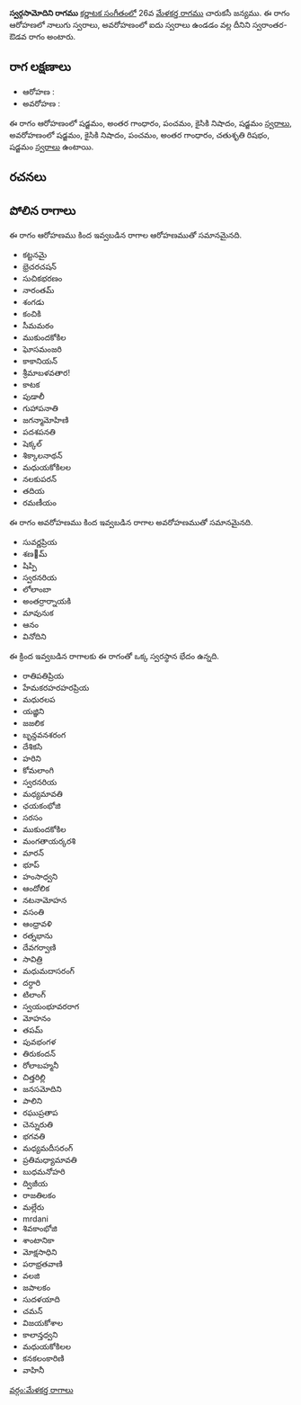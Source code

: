 {{Infobox ragam
	| name          	= స్వర్గసామోదిని
	| synonym	    	= 
	| mela          	= 
	| chakra        	= 
	| janaka        	= 
	| type          	= స్వరాంతర-ఔడవ
	| arohanam      	= {{svaraC|S|G3|P|N2|S'}} 
	| avarohanam    	= {{svaraC|S'|N2|P|G3|R2|S}}
	| jeeva         	=
	| chhaya        	=
	| nyasa         	=
	| vishesha      	= 
	| equivalent  		= 
}}
{{కర్ణాటక సంగీత రాగాలు}}
'''స్వర్గసామోదిని రాగము''' [[కర్ణాటక సంగీతం]]లో 26వ [[మేళకర్త రాగము]] చారుకసీ జన్యము.  ఈ రాగం ఆరోహణలో నాలుగు స్వరాలు, అవరోహణంలో ఐదు స్వరాలు ఉండడం వల్ల దీనిని స్వరాంతర-ఔడవ రాగం అంటారు.


==రాగ లక్షణాలు==


* ఆరోహణ : {{svaraC|S|G3|P|N2|S'}} 
* అవరోహణ : {{svaraC|S'|N2|P|G3|R2|S}}

ఈ రాగం ఆరోహణంలో షడ్జమం, అంతర గాంధారం, పంచమం, కైసికి నిషాదం, షడ్జమం [[స్వరాలు]], అవరోహణంలో షడ్జమం, కైసికి నిషాదం, పంచమం, అంతర గాంధారం, చతుశృతి రిషభం, షడ్జమం [[స్వరాలు]] ఉంటాయి.

==రచనలు==



==పోలిన రాగాలు==
ఈ రాగం ఆరోహణము కింద ఇవ్వబడిన రాగాల ఆరోహణముతో సమానమైనది.
* కట్టనమై
* భ్రెచరచషన్
* సుచికభరణం
* నారంతమ్
* శంగడు
* కంచికి
* సీమమఠం
* ముకుందకోకిల
* ఘోసమంజరి
* కాకానియన్
* శ్రీమాబళవతార!
* కాటక
* పుడాలీ
* గుహాపనాతి
* జగన్మామోహిణి
* పదశపనతి
* షెక్కల్
* శిక్కాలనాథన్
* మధుయకోకిలల
* నలకుపరన్
* తదియ
* రమణీయం

ఈ రాగం అవరోహణము కింద ఇవ్వబడిన రాగాల అవరోహణముతో సమానమైనది.
* సువర్ణప్రియ
* శణ౰మ్
* షిప్పి
* స్వరనరియ
* లోలాంబా
* అంతర్రార్నాయకి
* మావునుక
* ఆనం
* వినోదిని

ఈ క్రింద ఇవ్వబడిన రాగాలకు ఈ రాగంతో ఒక్క స్వరస్థాన భేదం ఉన్నది.
* రాతిపతిప్రియ
* హేమకరహరహరప్రియ
* మధురలప
* యజ్ఞిని
* జజలిక
* బృన్దవనశరంగ
* దేశికసి
* హరిని
* కోమలాంగి
* స్వరనరియ
* మధ్యమావతి
* ఛయకంభోజి
* సరసం
* ముకుందకోకిల
* మంగతాయర్కరశి
* మారన్
* భూప్
* హంసాధ్వని
* ఆందోలిక
* నటనామోహన
* వసంతి
* ఆంధ్రావళి
* రత్నభాను
* దేవగర్వాణి
* సావిత్రి
* మధుమదాసరంగ్
* దర్ధారి
* టిలాంగ్
* స్వయంభూవరరాగ
* మోహనం
* తపమ్
* పువభంగళ
* తిరుకందన్
* రోలాబహ్మనీ
* చిత్తరిల్లి
* జనసమోదిని
* పాలిని
* రఘుప్రతాప
* చెన్నురుతి
* భగవతి
* మధ్యమదీసరంగ్
* ప్రతిమధ్యామావతి
* బుధమనోహరి
* ద్విజీయ
* రాజతిలకం
* మల్లేరు
* mrdani
* శివకాంభోజి
* శాంటానికా
* మోక్షసాధిని
* పరాభ్రతవాణి
* వలజి
* జపాలకం
* సుదళయాది
* చమన్
* విజయకోశాల
* కాలాన్తధ్వని
* మధుయకోకిలల
* కనకలంకారిణి
* వాహినీ



[[వర్గం:మేళకర్త రాగాలు]]